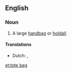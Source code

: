 ==English==
{{wikipedia}}

===Noun===
{{en-noun|sg=[[tote]] [[bag]]}}

# A large [[handbag]] or [[holdall]].

====Translations====
{{trans-top|large handbag}}
* Dutch: {{t|nl|boodschappentas|f}}, {{t|nl|draagtas|f}}
{{trans-mid}}
{{trans-bottom}}

[[et:tote bag]]
